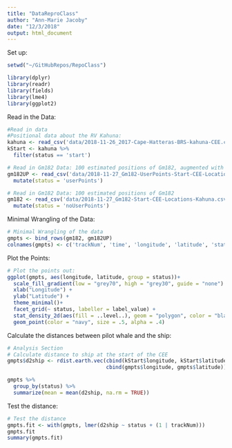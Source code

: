 ```yaml
---
title: "DataReproClass"
author: "Ann-Marie Jacoby"
date: "12/3/2018"
output: html_document
---
```


Set up:

```r
setwd("~/GitHubRepos/RepoClass")

library(dplyr)
library(readr)
library(fields)
library(lme4)
library(ggplot2)
```

Read in the Data:

```r
#Read in data
#Positional data about the RV Kahuna:
kahuna <- read_csv('data/2018-11-26_2017-Cape-Hatteras-BRS-kahuna-CEE.csv')
kStart <- kahuna %>% 
  filter(status == 'start')

# Read in Gm182 Data: 100 estimated positions of Gm182, augmented with focal follow data
gm182UP <- read_csv('data/2018-11-27_Gm182-UserPoints-Start-CEE-Locations-Kahuna.csv') %>% 
  mutate(status = 'userPoints')

# Read in Gm182 Data: 100 estimated positions of Gm182
gm182 <- read_csv('data/2018-11-27_Gm182-Start-CEE-Locations-Kahuna.csv') %>% 
  mutate(status = 'noUserPoints')
```

Minimal Wrangling of the Data:

```r
# Minimal Wrangling of the data
gmpts <- bind_rows(gm182, gm182UP)
colnames(gmpts) <- c('trackNum', 'time', 'longitude', 'latitude', 'status')
```

Plot the Points:

```r

# Plot the points out:
ggplot(gmpts, aes(longitude, latitude, group = status))+
  scale_fill_gradient(low = "grey70", high = "grey30", guide = "none") +
  xlab("Longitude") +
  ylab("Latitude") +
  theme_minimal()+
  facet_grid(~ status, labeller = label_value) +
  stat_density_2d(aes(fill = ..level..), geom = "polygon", color = "black", size = 0.2, alpha = 0.5) +
  geom_point(color = "navy", size = .5, alpha = .4)
```

Calculate the distances between pilot whale and the ship:

```r
# Analysis Section
# Calculate distance to ship at the start of the CEE
gmpts$d2ship <- rdist.earth.vec(cbind(kStart$longitude, kStart$latitude), 
                                cbind(gmpts$longitude, gmpts$latitude))

gmpts %>% 
  group_by(status) %>% 
  summarize(mean = mean(d2ship, na.rm = TRUE))
```

Test the distance:

```r

# Test the distance
gmpts.fit <- with(gmpts, lmer(d2ship ~ status + (1 | trackNum)))
gmpts.fit
summary(gmpts.fit)
```
